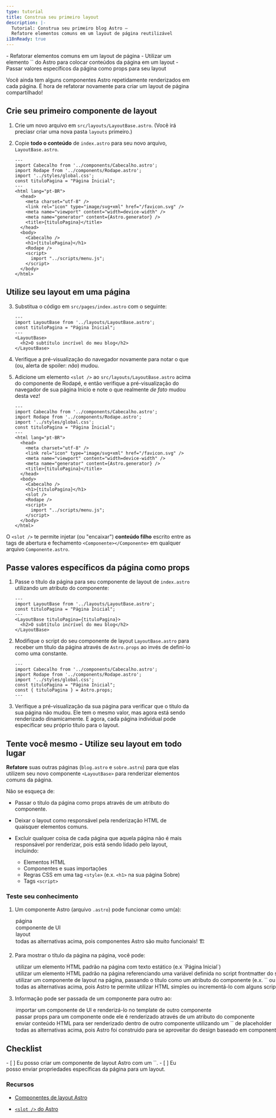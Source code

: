 ```yaml
---
type: tutorial
title: Construa seu primeiro layout
description: |-
  Tutorial: Construa seu primeiro blog Astro —
  Refatore elementos comuns em um layout de página reutilizável
i18nReady: true
---
```




<PreCheck>
  - Refatorar elementos comuns em um layout de página
  - Utilizar um elemento `<slot />` do Astro para colocar conteúdos da página em um layout
  - Passar valores específicos da página como props para seu layout
</PreCheck>

Você ainda tem alguns componentes Astro repetidamente renderizados em cada página. É hora de refatorar novamente para criar um layout de página compartilhado!

## Crie seu primeiro componente de layout

1. Crie um novo arquivo em `src/layouts/LayoutBase.astro`. (Você irá preciasr criar uma nova pasta `layouts` primeiro.)

2. Copie **todo o conteúdo** de `index.astro` para seu novo arquivo, `LayoutBase.astro`.

    ```astro title="src/layouts/LayoutBase.astro"
    ---
    import Cabecalho from '../components/Cabecalho.astro';
    import Rodape from '../components/Rodape.astro';
    import '../styles/global.css';
    const tituloPagina = "Página Inicial";
    ---
    <html lang="pt-BR">
      <head>
        <meta charset="utf-8" />
        <link rel="icon" type="image/svg+xml" href="/favicon.svg" />
        <meta name="viewport" content="width=device-width" />
        <meta name="generator" content={Astro.generator} />
        <title>{tituloPagina}</title>
      </head>
      <body>
        <Cabecalho />
        <h1>{tituloPagina}</h1>
        <Rodape />
        <script>
          import "../scripts/menu.js";
        </script>
      </body>
    </html>
    ```

## Utilize seu layout em uma página

3. Substitua o código em `src/pages/index.astro` com o seguinte:

    ```astro title="src/pages/index.astro"
    ---
    import LayoutBase from '../layouts/LayoutBase.astro';
    const tituloPagina = "Página Inicial";
    ---
    <LayoutBase>
      <h2>O subtítulo incrível do meu blog</h2>
    </LayoutBase>
    ```
 
4. Verifique a pré-visualização do navegador novamente para notar o que (ou, alerta de spoiler: _não_) mudou.
    
5. Adicione um elemento `<slot />` ao `src/layouts/LayoutBase.astro` acima do componente de Rodapé, e então verifique a pré-visualização do navegador de sua página Início e note o que realmente _de fato_ mudou desta vez!

    ```astro title="src/layouts/LayoutBase.astro" ins={18}
    ---
    import Cabecalho from '../components/Cabecalho.astro';
    import Rodape from '../components/Rodape.astro';
    import '../styles/global.css';
    const tituloPagina = "Página Inicial";
    ---
    <html lang="pt-BR">
      <head>
        <meta charset="utf-8" />
        <link rel="icon" type="image/svg+xml" href="/favicon.svg" />
        <meta name="viewport" content="width=device-width" />
        <meta name="generator" content={Astro.generator} />
        <title>{tituloPagina}</title>
      </head>
      <body>
        <Cabecalho />
        <h1>{tituloPagina}</h1>
        <slot />
        <Rodape />
        <script>
          import "../scripts/menu.js";
        </script>
      </body>
    </html>
    ```

 O `<slot />` te permite injetar (ou "encaixar") **conteúdo filho** escrito entre as tags de abertura e fechamento `<Componente></Componente>` em qualquer arquivo `Componente.astro`.

## Passe valores específicos da página como props

1. Passe o título da página para seu componente de layout de `index.astro` utilizando um atributo do componente: 

    ```astro title="src/pages/index.astro" 'tituloPagina={tituloPagina}'
    ---
    import LayoutBase from '../layouts/LayoutBase.astro';
    const tituloPagina = "Página Inicial";
    ---
    <LayoutBase tituloPagina={tituloPagina}>
      <h2>O subtítulo incrível do meu blog</h2>
    </LayoutBase>
    ```

2. Modifique o script do seu componente de layout `LayoutBase.astro` para receber um título da página através de `Astro.props` ao invés de definí-lo como uma constante.

    ```astro title="src/layouts/LayoutBase.astro" del={5} ins={6}
    ---
    import Cabecalho from '../components/Cabecalho.astro';
    import Rodape from '../components/Rodape.astro';
    import '../styles/global.css';
    const tituloPagina = "Página Inicial";
    const { tituloPagina } = Astro.props;
    ---
    ```

3. Verifique a pré-visualização da sua página para verificar que o título da sua página não mudou. Ele tem o mesmo valor, mas agora está sendo renderizado dinamicamente. E agora, cada página individual pode especificar seu próprio título para o layout.


<Box icon="puzzle-piece">

## Tente você mesmo - Utilize seu layout em todo lugar

**Refatore** suas outras páginas (`blog.astro` e `sobre.astro`) para que elas utilizem seu novo componente `<LayoutBase>` para renderizar elementos comuns da página.

Não se esqueça de:

- Passar o título da página como props através de um atributo do componente.

- Deixar o layout como responsável pela renderização HTML de quaisquer elementos comuns.

- Excluir qualquer coisa de cada página que aquela página não é mais responsável por renderizar, pois está sendo lidado pelo layout, incluindo: 

  - Elementos HTML
  - Componentes e suas importações 
  - Regras CSS em uma tag `<style>` (e.x. `<h1>` na sua página Sobre)
  - Tags `<script>`
</Box>



<Box icon="question-mark">

### Teste seu conhecimento

1. Um componente Astro (arquivo `.astro`) pode funcionar como um(a):

    <MultipleChoice>
      <Option>página</Option>
      <Option>componente de UI</Option>
      <Option>layout</Option>
      <Option isCorrect>todas as alternativas acima, pois componentes Astro são muito funcionais! 🏗️</Option>
    </MultipleChoice>

2. Para mostrar o título da página na página, você pode:

    <MultipleChoice>
      <Option>
        utilizar um elemento HTML padrão na página com texto estático (e.x `<h1>Página Inicial</h1>`)
      </Option>
      <Option>
        utilizar um elemento HTML padrão na página referenciando uma variável definida no script frontmatter do seu componente (e.x. `<h1>{tituloPagina}</h1>`)
      </Option>
      <Option>
        utilizar um componente de layout na página, passando o título como um atributo do componente (e.x. `<LayoutBase titulo="Página Inicial" />` ou `<LayoutBase titulo={tituloPagina} />`)
      </Option>
      <Option isCorrect>
        todas as alternativas acima, pois Astro te permite utilizar HTML simples ou incrementá-lo com alguns scripts e componentes! 💪
      </Option>
    </MultipleChoice>

3. Informação pode ser passada de um componente para outro ao:

    <MultipleChoice>
      <Option>
        importar um componente de UI e renderizá-lo no template de outro componente
      </Option>
      <Option>
        passar props para um componente onde ele é renderizado através de um atributo do componente
      </Option>
      <Option>
        enviar conteúdo HTML para ser renderizado dentro de outro componente utilizando um `<slot />` de placeholder
      </Option>
      <Option isCorrect>
        todas as alternativas acima, pois Astro foi construido para se aproveitar do design baseado em componentes! 🧩
      </Option>
    </MultipleChoice>

</Box>

<Box icon="check-list">

## Checklist

<Checklist>
- [ ] Eu posso criar um componente de layout Astro com um `<slot />`.
- [ ] Eu posso enviar propriedades específicas da página para um layout.
</Checklist>
</Box>

### Recursos

- [Componentes de layout Astro](/pt-br/core-concepts/layouts/)

- [`<slot />` do Astro](/pt-br/core-concepts/astro-components/#slots)
